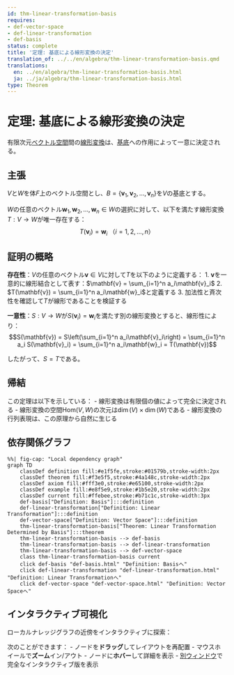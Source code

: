 ```yaml
---
id: thm-linear-transformation-basis
requires:
- def-vector-space
- def-linear-transformation
- def-basis
status: complete
title: '定理: 基底による線形変換の決定'
translation_of: ../../en/algebra/thm-linear-transformation-basis.qmd
translations:
  en: ../en/algebra/thm-linear-transformation-basis.html
  ja: ../ja/algebra/thm-linear-transformation-basis.html
type: Theorem
---
```


# 定理: 基底による線形変換の決定 {#thm-linear-transformation-basis}

有限次元[ベクトル空間](def-vector-space.qmd)間の[線形変換](def-linear-transformation.qmd)は、[基底](def-basis.qmd)への作用によって一意に決定される。

## 主張

$V$と$W$を体$F$上のベクトル空間とし、$B = \{\mathbf{v}_1, \mathbf{v}_2, \ldots, \mathbf{v}_n\}$を$V$の基底とする。

$W$の任意のベクトル$\mathbf{w}_1, \mathbf{w}_2, \ldots, \mathbf{w}_n \in W$の選択に対して、以下を満たす線形変換$T: V \to W$が唯一存在する：
$$T(\mathbf{v}_i) = \mathbf{w}_i \text{ （} i = 1, 2, \ldots, n\text{）}$$

## 証明の概略

**存在性**：$V$の任意のベクトル$\mathbf{v} \in V$に対して$T$を以下のように定義する：
1. $\mathbf{v}$を一意的に線形結合として表す：$\mathbf{v} = \sum_{i=1}^n a_i\mathbf{v}_i$
2. $T(\mathbf{v}) = \sum_{i=1}^n a_i\mathbf{w}_i$と定義する
3. 加法性と斉次性を確認して$T$が線形であることを検証する

**一意性**：$S: V \to W$が$S(\mathbf{v}_i) = \mathbf{w}_i$を満たす別の線形変換とすると、線形性により：
$$S(\mathbf{v}) = S\left(\sum_{i=1}^n a_i\mathbf{v}_i\right) = \sum_{i=1}^n a_i S(\mathbf{v}_i) = \sum_{i=1}^n a_i\mathbf{w}_i = T(\mathbf{v})$$

したがって、$S = T$である。

## 帰結

この定理は以下を示している：
- 線形変換は有限個の値によって完全に決定される
- 線形変換の空間$\text{Hom}(V, W)$の次元は$\dim(V) \times \dim(W)$である
- 線形変換の行列表現は、この原理から自然に生じる

## 依存関係グラフ

```mermaid
%%| fig-cap: "Local dependency graph"
graph TD
    classDef definition fill:#e1f5fe,stroke:#01579b,stroke-width:2px
    classDef theorem fill:#f3e5f5,stroke:#4a148c,stroke-width:2px
    classDef axiom fill:#fff3e0,stroke:#e65100,stroke-width:2px
    classDef example fill:#e8f5e9,stroke:#1b5e20,stroke-width:2px
    classDef current fill:#ffebee,stroke:#b71c1c,stroke-width:3px
    def-basis["Definition: Basis"]:::definition
    def-linear-transformation["Definition: Linear Transformation"]:::definition
    def-vector-space["Definition: Vector Space"]:::definition
    thm-linear-transformation-basis["Theorem: Linear Transformation Determined by Basis"]:::theorem
    thm-linear-transformation-basis --> def-basis
    thm-linear-transformation-basis --> def-linear-transformation
    thm-linear-transformation-basis --> def-vector-space
    class thm-linear-transformation-basis current
    click def-basis "def-basis.html" "Definition: Basisへ"
    click def-linear-transformation "def-linear-transformation.html" "Definition: Linear Transformationへ"
    click def-vector-space "def-vector-space.html" "Definition: Vector Spaceへ"
```

## インタラクティブ可視化

ローカルナレッジグラフの近傍をインタラクティブに探索：

::: {.graph-viz data-id="thm-linear-transformation-basis" data-width="700" data-height="500"}
:::

次のことができます：
- ノードを**ドラッグ**してレイアウトを再配置
- マウスホイールで**ズーム**イン/アウト
- ノードに**ホバー**して詳細を表示
- [別ウィンドウ](../../output/interactive/thm-linear-transformation-basis.html){target="_blank"}で完全なインタラクティブ版を表示
